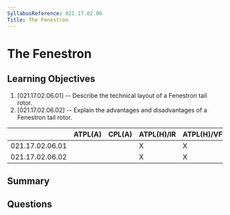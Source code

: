 ```yaml
---
SyllabusReference: 021.17.02.06
Title: The Fenestron
---
```


# The Fenestron

## Learning Objectives

1. [021.17.02.06.01] -- Describe the technical layout of a Fenestron tail rotor.
2. [021.17.02.06.02] -- Explain the advantages and disadvantages of a Fenestron
   tail rotor.

|                 | ATPL(A) | CPL(A) | ATPL(H)/IR | ATPL(H)/VFR | CPL(H) | IR  | CBIR(A) |
| --------------- | ------- | ------ | ---------- | ----------- | ------ | --- | ------- |
| 021.17.02.06.01 |         |        | X          | X           | X      |     |         |
| 021.17.02.06.02 |         |        | X          | X           | X      |     |         |

## Summary

## Questions

